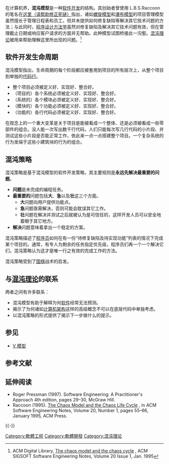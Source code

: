 {{dead end|time=2014-09-17T14:10:17+00:00}}
{{refimprove|time=2014-09-17T14:10:17+00:00}}
{{NoteTA
|G1 = IT
}}
在计算机界，'''混沌模型'''是一种[[软件开发|软件开发]]的结构。其创始者曾使用 L.B.S.Raccoon 的笔名在[https://archive.is/20130412054525/http://tech.dir.groups.yahoo.com/group/scrumdevelopment/message/33620 这里（请帮助修正死链）]指出，诸如[[螺旋模型|螺旋模型]]和[[瀑布模型|瀑布模型]]的项目管理模型虽然擅长于管理日程表和员工，但并未提供如何修复缺陷等解决其它技术问题的方法；与此同时，[[程序设计方法学|程序设计方法学]]虽然对修复缺陷及解决其它技术问题有效，但在管理截止日期或响应客户请求的方面并无帮助。此种模型试图桥接此一沟壑。[[混沌理论|混沌理论]]被用来帮助理解这里所出现的问题。<ref>ACM Digital Library, [http://portal.acm.org/citation.cfm?id=225914 The chaos model and the chaos cycle] {{Wayback|url=http://portal.acm.org/citation.cfm?id=225914 |date=20200723090343 }}, ACM SIGSOFT Software Engineering Notes, Volume 20 Issue 1, Jan. 1995</ref>

==软件开发生命周期==
混沌模型指出，生命周期的每个阶段都应被套用到项目的所有层次上，从整个项目到单独的[[原始碼行數|代码行]]。

* 整个项目必须被定义好、实现好、整合好。
* （项目的）各个系统必须被定义好、实现好、整合好。
* （系统的）各个模块必须被定义好、实现好、整合好。
* （模块的）各个功能必须被定义好、实现好、整合好。
* （功能的）各行代码必须被定义好、实现好、整合好。

在观念上的一个重大变革是关于项目是能被看成一个整体、还是必须被看成一些零部件的组合。没人能一次写出数千行代码，人们只能每次写几行代码的小片段、并测试这些小片段是否能正常工作，依此来一点一点搭建整个项目。一个复杂系统的行为发端于这些小建筑块的行为的组合。

==混沌策略==
混沌策略是基于混沌模型的软件开发策略，其主要规则是'''永远先解决最重要的问题'''。

* '''问题'''是未完成的编程任务。
* '''最重要的'''问题包括'''大'''、'''急'''以及'''壮'''这三个方面。
** '''大'''问题向用户提供功能点。
** '''急'''问题亟需解决，否则可能会耽误其它工作。
** '''壮'''问题在解决并测试之后就被认为是可信任的，这样开发人员可以安全地着眼于其它地方。
* '''解决'''问题意味着拿出一个稳定的方案。

混沌策略描述了[[程序员|程序员]]如何在有一份“待修复缺陷及待实现功能”列表的情况下完成某个项目的。通常，有专人为剩余的任务指定优先级，程序员们再一个一个解决它们。混沌策略认为这才是唯一行之有效的完成工作的方法。

混沌策略受到了[[围棋|围棋]]战术的启发。

==与[[混沌理论|混沌理论]]的联系==
两者之间有许多联系：

* 混沌模型有助于解释为何[[软件|软件]]经常无法预测。
* 揭示了为何诸如[[计算机架构|计算机架构]]这样的高级概念不可以在底层代码中单独考虑。
* 以混沌策略的形式提供了揭示下一步做什么的提示。

==参见==
*[[V模型|V 模型]]

== 参考文献 ==
{{Reflist}}

== 延伸阅读 ==
* Roger Pressman (1997). Software Engineering: A Practitioner's Approach 4th edition, pages 29–30, McGraw Hill.
* Raccoon (1995). [http://www.swcp.com/raccoon/papers/chaos93.wpd The Chaos Model and the Chaos Life Cycle] {{Wayback|url=http://www.swcp.com/raccoon/papers/chaos93.wpd |date=20070928164722 }}, in ACM Software Engineering Notes, Volume 20, Number 1, pages 55–66, January 1995, ACM Press.

{{-}}
{{軟體工程}}

{{DEFAULTSORT:Chaos Model}}
[[Category:軟體工程|Category:軟體工程]]
[[Category:軟體開發|Category:軟體開發]]
[[Category:混沌理论|Category:混沌理论]]